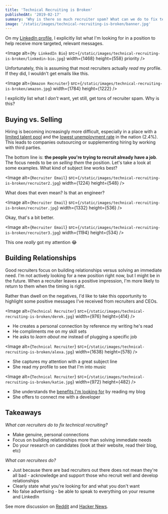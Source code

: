 ```yaml
---
title: 'Technical Recruiting is Broken'
publishedAt: '2019-02-17'
summary: 'Why is there so much recruiter spam? What can we do to fix technical recruiting?'
image: '/static/images/technical-recruiting-is-broken/banner.jpg'
---
```


On my [LinkedIn profile](https://www.linkedin.com/in/leejamesrobinson/), I explicitly list what I'm looking for in a position to help
receive more targeted, relevant messages.

<Image
  alt={`My LinkedIn Bio`}
  src={`/static/images/technical-recruiting-is-broken/linkedin-bio.jpg`}
  width={1468}
  height={558}
  priority
/>

Unfortunately, this is assuming that most recruiters actually _read_ my profile. If they did,
I wouldn't get emails like this.

<Image
  alt={`Amazon Recruiter`}
  src={`/static/images/technical-recruiting-is-broken/amazon.jpg`}
  width={1784}
  height={1222}
/>

I explicitly list what I _don't_ want, yet still, get tons of recruiter spam. Why is this?

## Buying vs. Selling

Hiring is becoming increasingly more difficult, especially in a place with a [limited talent pool](https://innovationia.com/2019/01/03/dsmtech-io-launches-for-tech-job-seekers-scouting-des-moines/) and
the [lowest unemployment rate](https://whotv.com/2019/01/22/iowa-now-has-the-lowest-unemployment-rate-in-the-nation/) in the nation (2.4%).
This leads to companies outsourcing or supplementing hiring by working with third parties.

The bottom line is: **the people you're trying to recruit already have a job**. The focus needs to be on
_selling them_ the position. Let's take a look at some examples. What kind of subject line works best?

<Image
  alt={`Recruiter Email`}
  src={`/static/images/technical-recruiting-is-broken/recruiter2.jpg`}
  width={1224}
  height={548}
/>

What does that even mean? Is that an engineer?

<Image
  alt={`Recruiter Email`}
  src={`/static/images/technical-recruiting-is-broken/recruiter.jpg`}
  width={1332}
  height={536}
/>

Okay, that's a bit better.

<Image
  alt={`Recruiter Email`}
  src={`/static/images/technical-recruiting-is-broken/recruiter3.jpg`}
  width={1194}
  height={534}
/>

This one _really_ got my attention 😂

## Building Relationships

Good recruiters focus on building relationships versus solving an immediate need.
I'm not actively looking for a new position right now, but I might be in the future. When a recruiter leaves a positive impression,
I'm more likely to return to them when the timing is right.

Rather than dwell on the negatives, I'd like to take this opportunity to highlight some positive messages I've received
from recruiters and CEOs.

<Image
  alt={`Technical Recruiter`}
  src={`/static/images/technical-recruiting-is-broken/derek.jpg`}
  width={976}
  height={414}
/>

- He creates a personal connection by reference my writing he's read
- He compliments me on my skill sets
- He asks to _learn about me_ instead of plugging a specific job

<Image
  alt={`Technical Recruiter`}
  src={`/static/images/technical-recruiting-is-broken/alexa.jpg`}
  width={1638}
  height={578}
/>

- She captures my attention with a great subject line
- She read my profile to see that I'm into music

<Image
  alt={`Technical Recruiter`}
  src={`/static/images/technical-recruiting-is-broken/katie.jpg`}
  width={972}
  height={482}
/>

- She understands the [benefits I'm looking for](/blog/benefits-i-care-about-in-2019) by reading my blog
- She offers to connect me with a developer

## Takeaways

_What can recruiters do to fix technical recruiting?_

- Make genuine, personal connections
- Focus on building relationships more than solving immediate needs
- Do your research on candidates (look at their website, read their blog, etc)

_What can recruitees do?_

- Just because there are bad recruiters out there does not mean they're all bad - acknowledge and support those who recruit well and develop relationships
- Clearly state what you're looking for and what you don't want
- No false advertising - be able to speak to everything on your resume and LinkedIn

See more discussion on [Reddit](https://www.reddit.com/r/recruitinghell/comments/arn2pg/technical_recruiting_is_broken/) and [Hacker News](https://news.ycombinator.com/item?id=19185816).
